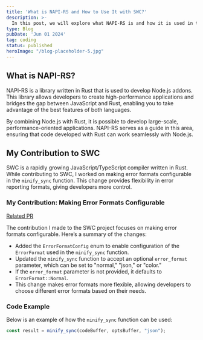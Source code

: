 ```yaml
---
title: 'What is NAPI-RS and How to Use It with SWC?'
description: >-
  In this post, we will explore what NAPI-RS is and how it is used in the SWC project. I will also share my contribution focused on making error formats configurable.
type: Blog
pubDate: 'Jun 01 2024'
tag: coding
status: published
heroImage: "/blog-placeholder-5.jpg"
---
```


## What is NAPI-RS?

NAPI-RS is a library written in Rust that is used to develop Node.js addons. This library allows developers to create high-performance applications and bridges the gap between JavaScript and Rust, enabling you to take advantage of the best features of both languages.

By combining Node.js with Rust, it is possible to develop large-scale, performance-oriented applications. NAPI-RS serves as a guide in this area, ensuring that code developed with Rust can work seamlessly with Node.js.

## My Contribution to SWC

SWC is a rapidly growing JavaScript/TypeScript compiler written in Rust. While contributing to SWC, I worked on making error formats configurable in the `minify_sync` function. This change provides flexibility in error reporting formats, giving developers more control.

### My Contribution: Making Error Formats Configurable

[Related PR](https://github.com/swc-project/swc/pull/9441)

The contribution I made to the SWC project focuses on making error formats configurable. Here’s a summary of the changes:

- Added the `ErrorFormatConfig` enum to enable configuration of the `ErrorFormat` used in the `minify_sync` function.
- Updated the `minify_sync` function to accept an optional `error_format` parameter, which can be set to "normal," "json," or "color."
- If the `error_format` parameter is not provided, it defaults to `ErrorFormat::Normal`.
- This change makes error formats more flexible, allowing developers to choose different error formats based on their needs.

### Code Example

Below is an example of how the `minify_sync` function can be used:

```typescript
const result = minify_sync(codeBuffer, optsBuffer, "json");